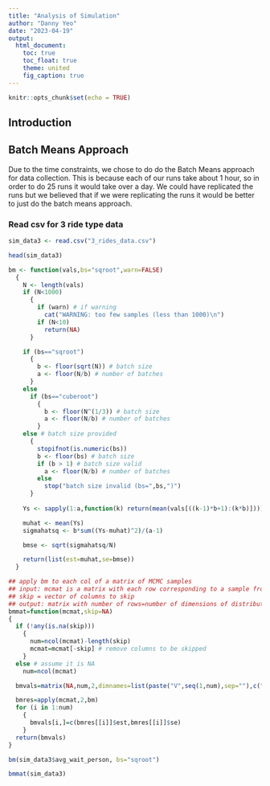 ```yaml
---
title: "Analysis of Simulation"
author: "Danny Yeo"
date: "2023-04-19"
output: 
  html_document:
    toc: true
    toc_float: true
    theme: united
    fig_caption: true
---
```


```r
knitr::opts_chunk$set(echo = TRUE)
```

## Introduction

## Batch Means Approach
Due to the time constraints, we chose to do do the Batch Means approach for data collection. This is because each of our runs take about 1 hour, so in order to do 25 runs it would take over a day. We could have replicated the runs but we believed that if we were replicating the runs it would be better to just do the batch means approach.

### Read csv for 3 ride type data

```r
sim_data3 <- read.csv("3_rides_data.csv")

head(sim_data3)
```
```r
bm <- function(vals,bs="sqroot",warn=FALSE)
  {
    N <- length(vals)
    if (N<1000)
      {
        if (warn) # if warning
          cat("WARNING: too few samples (less than 1000)\n")
        if (N<10)
          return(NA)
      }

    if (bs=="sqroot") 
      {
        b <- floor(sqrt(N)) # batch size
        a <- floor(N/b) # number of batches
      }
    else
      if (bs=="cuberoot") 
        {
          b <- floor(N^(1/3)) # batch size
          a <- floor(N/b) # number of batches
        }
    else # batch size provided
      {
        stopifnot(is.numeric(bs))  
        b <- floor(bs) # batch size
        if (b > 1) # batch size valid
          a <- floor(N/b) # number of batches
        else
          stop("batch size invalid (bs=",bs,")")
      }
    
    Ys <- sapply(1:a,function(k) return(mean(vals[((k-1)*b+1):(k*b)])))

    muhat <- mean(Ys)
    sigmahatsq <- b*sum((Ys-muhat)^2)/(a-1)

    bmse <- sqrt(sigmahatsq/N)

    return(list(est=muhat,se=bmse))
  }

## apply bm to each col of a matrix of MCMC samples
## input: mcmat is a matrix with each row corresponding to a sample from the multivariate distribution of interest
## skip = vector of columns to skip
## output: matrix with number of rows=number of dimensions of distribution and 2 columns (estimate and s.error)
bmmat=function(mcmat,skip=NA)
{
  if (!any(is.na(skip)))
    {
      num=ncol(mcmat)-length(skip)
      mcmat=mcmat[-skip] # remove columns to be skipped
    }
  else # assume it is NA
    num=ncol(mcmat)

  bmvals=matrix(NA,num,2,dimnames=list(paste("V",seq(1,num),sep=""),c("est","se"))) # first col=est, second col=MS s.error

  bmres=apply(mcmat,2,bm)
  for (i in 1:num)
    {
      bmvals[i,]=c(bmres[[i]]$est,bmres[[i]]$se)
    }
  return(bmvals)
}
```

```r
bm(sim_data3$avg_wait_person, bs="sqroot")
```
```r
bmmat(sim_data3)
```

